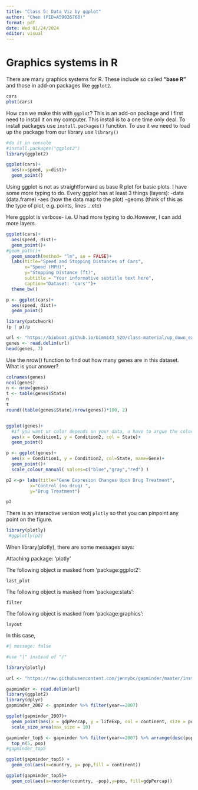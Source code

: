 ```yaml
---
title: "Class 5: Data Viz by ggplot"
author: "Chen (PID=A59026768)"
format: pdf
date: Wed 01/24/2024
editor: visual
---
```


# Graphics systems in R

There are many graphics systems for R. These include so called **"base R"** and those in add-on packages like `ggplot2`.

```r
cars
plot(cars)
```

How can we make this with `ggplot`? This is an add-on package and I first need to install it on my computer. This install is to a one time only deal. To install packages use `install.packages()` function. To use it we need to load up the package from our library use `library()`

```r
#do it in console
#install.packages("ggplot2")
library(ggplot2)

ggplot(cars)+
  aes(x=speed, y=dist)+
  geom_point()
```

Using ggplot is not as straightforward as base R plot for basic plots. I have some more typing to do. Every ggplot has at least 3 things (layers): -data (data.frame) -aes (how the data map to the plot) -geoms (think of this as the type of plot, e.g. points, lines ...etc)

Here ggplot is verbose- i.e. U had more typing to do.However, I can add more layers.

```r
ggplot(cars)+
  aes(speed, dist)+
  geom_point()+
#geom_path()+
  geom_smooth(method= "lm", se = FALSE)+
  labs(title="Speed and Stopping Distances of Cars",
       x="Speed (MPH)", 
       y="Stopping Distance (ft)",
       subtitle = "Your informative subtitle text here",
       caption="Dataset: 'cars'")+
  theme_bw()
```

```r
p <- ggplot(cars)+
  aes(speed, dist)+
  geom_point()

```

```r
library(patchwork)
(p | p)/p
```

```r
url <- "https://bioboot.github.io/bimm143_S20/class-material/up_down_expression.txt"
genes <- read.delim(url)
head(genes, 7)
```

Use the nrow() function to find out how many genes are in this dataset. What is your answer?

```r
colnames(genes)
ncol(genes)
n <- nrow(genes)
t <- table(genes$State)
n
t
round((table(genes$State)/nrow(genes))*100, 2)



```

```r
ggplot(genes)+
  #if you want ur color depends on your data, u have to argue the color at aes, instead of geom_point.
  aes(x = Condition1, y = Condition2, col = State)+
  geom_point()
```

```r
p <- ggplot(genes)+
  aes(x = Condition1, y = Condition2, col=State, name=Gene)+
  geom_point()+
  scale_colour_manual( values=c("blue","gray","red") )

p2 <-p+ labs(title="Gene Expresion Changes Upon Drug Treatment",
         x="Control (no drug) ",
         y="Drug Treatment")

p2

```

There is an interactive version wotj `plotly` so that you can pinpoint any point on the figure.

```r
library(plotly)
 #ggplotly(p2)
```

When library(plotly), there are some messages says:

Attaching package: ‘plotly’

The following object is masked from ‘package:ggplot2’:

```         
last_plot
```

The following object is masked from ‘package:stats’:

```         
filter
```

The following object is masked from ‘package:graphics’:

```         
layout
```

In this case,

```r
#| message: false

#use "|" instead of "/"

library(plotly)
```

```r
url <- "https://raw.githubusercontent.com/jennybc/gapminder/master/inst/extdata/gapminder.tsv"

gapminder <- read.delim(url)
library(ggplot2)
library(dplyr)
gapminder_2007 <- gapminder %>% filter(year==2007)

ggplot(gapminder_2007)+
  geom_point(aes(x = gdpPercap, y = lifeExp, col = continent, size = pop), alpha = 0.5)+
  scale_size_area(max_size = 10)
```

```r
gapminder_top5 <- gapminder %>% filter(year==2007) %>% arrange(desc(pop)) %>%
  top_n(5, pop)
#gapminder_top5

ggplot(gapminder_top5) +
  geom_col(aes(x=country, y= pop,fill = continent))

```

```r
ggplot(gapminder_top5)+
  geom_col(aes(x=reorder(country, -pop),y=pop, fill=gdpPercap))
```

```r

```
